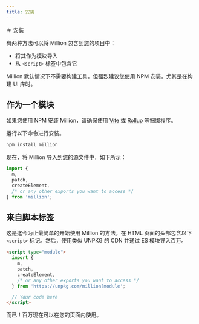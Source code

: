 ```yaml
---
title: 安装
---
```


＃ 安装

有两种方法可以将 Million 包含到您的项目中：

- 将其作为模块导入
- 从 `<script>` 标签中包含它

Million 默认情况下不需要构建工具，但强烈建议您使用 NPM 安装，尤其是在构建 UI 库时。

## 作为一个模块

如果您使用 NPM 安装 Million，请确保使用 [Vite](https://vitejs.dev) 或 [Rollup](https://rollupjs.org/) 等捆绑程序。

运行以下命令进行安装。

```sh
npm install million
```

现在，将 Million 导入到您的源文件中，如下所示：

```js
import {
  m,
  patch,
  createElement,
  /* or any other exports you want to access */
} from 'million';
```

## 来自脚本标签

这是迄今为止最简单的开始使用 Million 的方法。在 HTML 页面的头部包含以下 `<script>` 标记。然后，使用类似 UNPKG 的 CDN 并通过 ES 模块导入百万。

```html
<script type="module">
  import {
    m,
    patch,
    createElement,
    /* or any other exports you want to access */
  } from 'https://unpkg.com/million?module';

  // Your code here
</script>
```

而已！百万现在可以在您的页面内使用。
